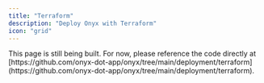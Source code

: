```yaml
---
title: "Terraform"
description: "Deploy Onyx with Terraform"
icon: "grid"
---
```


<Info>
  This page is still being built. For now,
  please reference the code directly at
  [https://github.com/onyx-dot-app/onyx/tree/main/deployment/terraform](https://github.com/onyx-dot-app/onyx/tree/main/deployment/terraform).
</Info>

